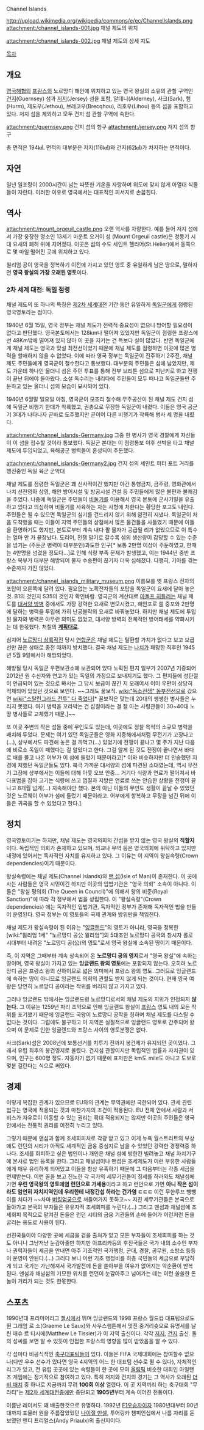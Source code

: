 Channel Islands

http://upload.wikimedia.org/wikipedia/commons/e/ec/ChannelIslands.png
attachment:/channel_islands-001.jpg
채널 제도의 위치

attachment:/channel_islands-002.jpg
채널 제도의 상세 지도


[[목차]]
== 개요 ==
[[영국]]해협의 [[프랑스]]의 노르망디 해안에 위치하고 있는 영국 왕실의 소유의 관할 구역인 [[건지]](Guernsey) 섬과 [[저지]](Jersey) 섬을 포함, 알데니(Alderney), 사크(Sark), 험(Hurm), 제도우(Jethou), 브레코우(Brecqhou), 리호우(Lihou) 등의 섬을 포함하고 있다. 저지 섬을 제외하고 모두 건지 섬 관할 구역에 속한다.

attachment:/guernsey.png
건지 섬의 항구
attachment:/jersey.png
저지 섬의 항구

총 면적은 194㎢. 면적의 대부분은 저지(116㎢)와 건지(62㎢)가 차지하는 면적이다.

== 자연 ==
일년 일조량이 2000시간이 넘는 따뜻한 기온을 자랑하며 위도에 맞지 않게 아열대 식물들이 자란다. 이러한 이유로 영국에서는 대표적인 피서지로 손꼽힌다.

== 역사 ==
attachment:/mount_orgeuil_castle.png
오랜 역사를 자랑한다. 예를 들어 저지 섬에서 가장 웅장한 명소인 13세기 마운트 오거이 성 (Mount Orgeuil castle)은 청동기 시대 요새의 폐허 위에 지어졌다. 이곳은 섬의 수도 세인트 헬리어(St.Helier)에서 동쪽으로 몇 마일 떨어진 곳에 위치하고 있다.

윌리엄 공이 영국을 정복하기 이전에 가지고 있던 영토 중 유일하게 남은 땅으로, 말하자면 '''영국 왕실의 가장 오래된 영토'''이다.
=== 2차 세계 대전: 독일 점령 ===
채널 제도의 또 하나의 특징은 [[제2차 세계대전]] 기간 동안 유일하게 [[독일군]]에게 점령된 영국영토라는 점이다.

1940년 6월 15일, 영국 정부는 채널 제도가 전력적 중요성이 없으니 방어할 필요성이 없다고 판단했다. 영국본토에서는 128km나 떨어져 있었지만 독일군이 점령한 프랑스에선 48Km밖에 떨어져 있지 않아 이 곳을 지키는 건 득보다 실이 많았다. 반면 독일군에게 채널 제도는 영국과 맞설 최전선이었기 때문에 채널 제도를 점령하면 이곳에 많은 병력을 할애하지 않을 수 없었다. 이에 따라 영국 정부는 독일군이 진주하기 2주전, 채널 제도 주민들에게 영국군이 철수한다고 통보했다. 대부분의 주민들은 섬에 남았지만, 제도 가운데 하나인 올더니 섬은 주민 투표를 통해 전부 브리튼 섬으로 피난키로 하고 전쟁이 끝난 뒤에야 돌아왔다. 소설 독수리는 내리다에 주민들이 모두 떠나고 독일군들만 주둔하고 있는 올더니 섬의 모습이 묘사되어 있다.

1940년 6월말 일요일 아침, 영국군이 모조리 철수해 무주공산이 된 채널 제도 건지 섬에 독일군 비행기 한대가 착륙했고, 권총으로 무장한 독일군이 내렸다. 이들은 영국 공군기 3대가 나타나자 곧바로 도주했지만 곧이어 다른 비행기가 착륙해 병사 세 명을 내렸다.

attachment:/channel_islands-Germany.jpg
그중 한 병사가 영국 경찰에게 자신들이 이 섬을 접수할 것이라 통보했다.
독일군 본대는 이 점령통보 이후 선박을 타고 채널 제도에 투입되었고, 육해공군 병력들이 혼성되어 주둔했다.

attachment:/channel_islands-Germany2.jpg
건지 섬의 세인트 피터 포트 거리를 행진중인 독일 육군 군악대

채널 제도를 점령한 독일군은 꽤 신사적이긴 했지만 야간 통행금지, 금주령, 영화관에서 나치 선전영화 상영, 해안 방어시설 및 방공시설 건설 등 주민들에게 많은 불편과 불쾌감을 주었다. 나중에 독일군은 주민들이 [[비둘기]]를 이용해서 영국 본토에 군사기밀을 유출하고 있다고 의심하며 비둘기를 사육하는 자는 사형에 처한다는 황당한 포고도 내린다. 주민들은 될 수 있으면 독일군의 심기를 건드리지 않기 위해 얌전히 지냈다. 독일군이 처음 도착했을 때는 이들이 지역 주민들의 상점에서 많은 물건들을 사들였기 때문에 이들을 환영하기도 했지만, 본토로부터 계속 내다 팔 물자가 공급될 리가 없었으므로 이 특수는 얼마 안 가 끝장났다. 도리어, 전쟁 말기로 갈수록 섬의 생산량이 감당할 수 있는 수준을 넘기는 (주둔군 병력이 대부분인)과도한 인구[* 보통 2만명 이상이 주둔하였고, 한때는 4만명을 넘겼을 정도다...]로 인해 식량 부족 문제가 발생했고, 이는 1944년 중반 프랑스 북부가 대부분 해방되어 물자 수송편이 끊기자 더욱 심해졌다. 다행히, 기아를 겪는 수준까지 가진 않았다.

attachment:/channel_islands_military_museum.png
이름모를 옛 프랑스 전차의 포탑이 오른쪽에 달려 있다. 필요없는 노획전차들의 포탑을 독일군이 요새에 달아 놓은 것. B1의 것인지 S35의 것인지 확인바람.
영국군의 계산대로 [[아돌프 히틀러]]는 채널 제도를 [[대서양 방벽]] 중에서도 가장 강력한 요새로 변모시켰고, 해안포로 쓸 중포와 2만명에 달하는 병력을 투입해 가히 난공불락의 요새로 바꿔놓았다. 하지만 채널 제도에 투입된 물자와 병력은 아무런 의미도 없었고, 대서양 방벽의 전체적인 방어태세를 약화시키는 데 한몫했다. 처칠의 '''[[계획대로]]'''.

심지어 [[노르망디 상륙작전]] 당시 [[연합군]]은 채널 제도는 탈환할 가치가 없다고 보고 보급선만 끊은 상태로 종전 때까지 방치했다. 결국 채널 제도는 [[나치]]가 패망한 직후인 1945년 5월 9일에서야 해방되었다. 

해방될 당시 독일군 우편보관소에 보관되어 있다 노획된 편지 일부가 2007년 기증되어 2012년 원 수신자와 연고가 있는 독일의 가정으로 보내지기도 했다. 그 편지들에 성탄절이 언급되어 있는 것으로 봐서는 그 당시 보급이 끊긴 지 오래여서 이미 우편이 상당히 적체되어 있었던 것으로 보인다. ~~그래도 꿀보직. [[wiki:"독소전쟁" 동부전선]]으로 갔으면 [[wiki:"스탈린그라드 전투" 다 죽었다]][* 꿀보직은 맞는데 20대의 쌩쌩한 병사들은 누리지 못했다. 여기 병력을 꼬라박는 건 삽질이라는 걸 잘 아는 사령관들이 30~40대 노땅 병사들로 교체했기 때문.]~~

또 이곳 주변의 작은 섬들 중에 무인도도 있는데, 이곳에도 정찰 목적의 소규모 병력을 배치해 두었다. 문제는 여기 있던 독일군들은 영화 지중해에서처럼 무전기가 고장나고(...), 상부에서도 파견해 놓은 걸 까먹고(...) 있었기에 전쟁이 끝나고 몇 주가 지난 다음에 비로소 독일이 패했다는 걸 알았다고 한다. 그걸 알게 된 것도 전쟁이 끝나면서 바다로 배를 몰고 나온 어부가 이 섬에 들렀기 때문이라고[* 이와 비슷하지만 더 안습했던 지경에 처했던 독일군들도 있다. 북극 가까운 대서양의 섬에 파견된 소대였는데, 역시 무전기 고장에 상부에서는 이들에 대해 아웃 오브 안중... 거기다 식량과 연료가 떨어져서 바다표범을 잡아 고기는 식량에 쓰고 껍질과 지방은 연료로 쓰는 안습한 상황을 전쟁이 끝나고 8개월 넘게(...) 지속해야만 했다. 본의 아닌 이들의 무인도 생활이 끝날 수 있었던 것은 노르웨이 어부가 섬에 들렀기 때문이라고. 어부에게 항복하고 무장을 넘긴 뒤에 이들은 귀국을 할 수 있었다고 한다.].

== 정치 ==
영국영토이기는 하지만, 채널 제도는 영국의회의 간섭을 받지 않는 영국 왕실의 '''직할지'''이다. 독립적인 의회가 존재하고 있으며, 외교나 무역 등은 영국의회에 위탁하고 있지만 내정에 있어서는 독자적인 자치를 유지하고 있다. 그 이유는 이 지역이 왕실속령(Crown dependencies)이기 때문이다.

왕실속령에는 채널 제도(Channel Islands)와 [[맨 섬]](Isle of Man)이 존재한다. 이 곳에 사는 사람들은 영국 시민이긴 하지만 이곳의 입법기관은 "영국 의회" 소속이 아니다. 이들은 "왕실 평의회 (The Queen in Council)"에 의해서 왕의 비준(Royal Sanction)"에 따라 각 정부에서 법을 성립한다. 이 "왕실속령"(Crown dependencies) 에는 독자적인 입법기관, 독자적인 정부가 존재해 독자적인 법을 만들어 운영된다. 영국 정부는 이 영토들의 국제 관계와 방위만을 책임진다.

채널 제도가 왕실속령이 된 이유는 "[[잉글랜드]]"의 영토가 아니라, 영국을 정복한 [wiki:"윌리엄 1세" "노르망디 공公 윌리엄"]의 5대조인 노르망디 공국의 창시자 롤로 시대부터 내려온 "노르망디 공(公)의 영토"로서 영국 왕실에 소속된 땅이기 때문이다.

즉, 이 지역은 그때부터 계속 상속되어 온 '''노르망디 공의 영지'''로서 "영국 왕실"에 속하는 땅이며, 영국 왕실이 가지고 있는 '''잉글랜드 왕의 영토'''에는 포함되지 않는다. 오히려 노르망디 공은 프랑스 왕의 신하이므로 넓은 의미에서 프랑스 왕의 영토. 그러므로 잉글랜드에 속하는 땅이 아니므로 잉글랜드 의회의 관할도 받지 않게 되는 것이다. 현재 영국 여왕은 당연히 노르망디 공이라는 작위를 버리지 않고 가지고 있다.

그러나 잉글랜드 밖에서는 잉글랜드령 노르망디로서의 채널 제도의 지위가 인정되지 '''않는다.''' 그 이유는 1259년 파리 조약으로 인해 잉글랜드 왕실이 [[프랑스]] 영토 내의 모든 작위를 포기했기 때문에 잉글랜드 국왕이 노르망디 공작을 칭하며 채널 제도를 다스릴 수 없다는 것이다. 그럼에도 불구하고 이 지역은 실질적으로 잉글랜드 영토로 간주되어 왔으며 이 문제로 인한 잉글랜드와 프랑스 사이의 영토분쟁은 없다.

사크(Sark)섬은 2008년에 보통선거를 치루기 전까지 봉건제가 유지되던 곳이였다. 그래서 유럽 최후의 봉건영지로 불렸다. 건지섬 관할이지만 독립적인 법률과 자치권이 있으며, 인구는 600명 정도. 자동차가 없기 때문에 표지판은 km도 mile도 아니고 도보로 몇분 걸린다는 식으로 써있다.

== 경제 ==
이렇게 복잡한 관계가 있으므로 EU와의 관계는 무역권에만 국한되어 있다. 관세 관련 법규는 영국에 적용되는 것과 마찬가지의 조건이 적용된다. EU 전체 안에서 사람과 서비스가 자유로이 이동할 수 있는 권리는 확대 적용되지는 않지만 이곳의 주민들은 영국 안에서는 전통적 권리를 여전히 누리고 있다.

그렇기 때문에 맨섬과 함께 조세회피처로 각광 받고 있고 이게 뉴욕 월스트리트의 부상에도 런던의 시티가 아직도 세계적인 금융 중심지로 남을 수 있었던 강력한 경쟁력중 하나다. 조세를 회피하고 싶은 법인이나 개인은 채널 섬에 방한칸 빌려놓고 채널 자치기구에 본사로 법인 등록을 한다. 그리고 채널섬이나 맨섬은 조세제도가 이런 부유한 사람들에게 매우 유리하게 되어있고 이들을 항상 유혹하기 때문에 그 다음부터는 각종 세금을 면제받는다. 이런 꼴을 보고 진노한 각 국가의 세무기관들이 징세를 하러와도 채널섬에 가면 '''우린 영국왕의 영토에염 런던으로 가세용'''이라고 하고 런던으로 가면 '''아니 작은 섬이라도 엄연히 자치지역인데 우리한테 내정간섭 하라는 건가염 ㄷㄷㄷ''' 이런 무한루프 뺑뺑이를 치다가 ~~차마 [[버킹엄 궁전|버킹엄궁]]으로 쳐들어가지 못하고~~ 지친 세무기관들은 본국으로 돌아가고 본국의 부자들은 유유자적 조세회피를 누린다.(...) 그리고 맨섬과 채널섬에 조세회피 목적으로 맡겨진 돈들은 런던 시티의 금융 기관들의 손에 들어가 이런저런 돈을 굴리는 용도로 사용이 된다. 

선진국들이야 다양한 곳에 세금을 걷을 출처가 있고 모든 부자들이 조세회피를 하는 것도 아니니 그냥저냥 눈감아줄만 하지만 아프리카등의 후진국들은 국가 내의 소수인 부자나 권력자들이 세금을 안내면 아주 기초적인 국가행정, 군대, 경찰, 공무원, 소방소 등등이 운영이 안된다.(...) 그러다 보니 이런 기초 행정비를 하층 국민들의 세금으로 부담하게 되고 국가는 가난해져서 국가발전에 돈을 쏟아부을 여유가 없어지는 악순환이 반복 된다. 맨섬과 채널섬의 기묘한 위치를 런던이 눈감아주고 넘어가는 데는 이런 쏠쏠한 돈놀이 거리가 되는 것도 한몫한다.

== 스포츠 ==
1990년대 프리미어리그 [[첼시]]에서 뛰며 잉글랜드의 1998 프랑스 월드컵 대표팀으로도 뛴 그래엄 르 소(Graeme Le Saux)와 사우스햄튼에서 멋진 중거리슛으로 유명세를 날린 매슈 르 티시에(Matthew Le Tissier)가 이 지역 출신이다. 각각 [[저지]], [[건지]] 출신. 둘의 성씨를 보면 알 수 있듯이 인접한 프랑스의 영향을 많이 받았음을 알 수 있다.

각 섬마다 비공식적인 [[축구]]대표팀들이 있다. 이들은 FIFA 국제대회에는 참여할수 없으나(다만 우수 선수가 있다면 영국 4지역의 어느 한 대표팀 선수로 뛸 수 있다), 자체적인 리그가 있고, 전 유럽 곳곳에 있는 속령들이 한 곳에 모여 [[올림픽]] 비슷한 대회인 아일랜즈 게임에는 정기적으로 참여하고 있다. 특히 저지와 건지의 경기는 그 역사가 오래된 [[더비 매치]] 중 하나로 지금까지 무려 '''100회 이상''' 열렸다. 이 곳 지역끼리 하는 축구대회 "무라티"는 [[제2차 세계대전]]중에만 중단되고 '''1905년'''부터 계속 이어진 전통이다.

이름난 레이서도 꽤 배출한것으로 유명하다. 1992년 [[F1]]우승자이자 1980년대부터 90년대까지 포뮬러 원을 주름잡았었던 [[나이절 만셀]], 투어링카 챔피언십에서 나름 자리를 돋보였던 앤디 프리얼스(Andy Priaulx)의 출신지이다.
